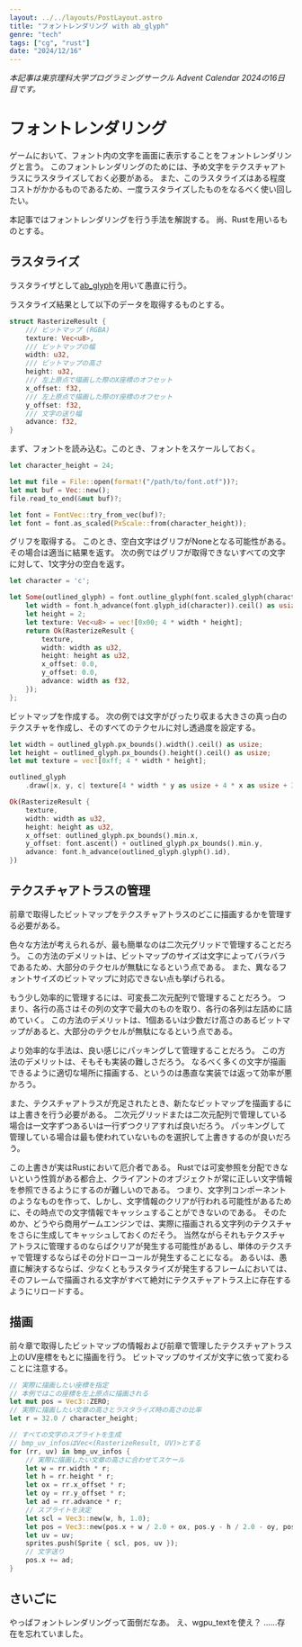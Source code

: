 ```yaml
---
layout: ../../layouts/PostLayout.astro
title: "フォントレンダリング with ab_glyph"
genre: "tech"
tags: ["cg", "rust"]
date: "2024/12/16"
---
```


_本記事は東京理科大学プログラミングサークル Advent Calendar 2024の16日目です。_

# フォントレンダリング

ゲームにおいて、フォント内の文字を画面に表示することをフォントレンダリングと言う。
このフォントレンダリングのためには、予め文字をテクスチャアトラスにラスタライズしておく必要がある。
また、このラスタライズはある程度コストがかかるものであるため、一度ラスタライズしたものをなるべく使い回したい。

本記事ではフォントレンダリングを行う手法を解説する。
尚、Rustを用いるものとする。

## ラスタライズ

ラスタライザとして[ab_glyph](https://crates.io/crates/ab_glyph)を用いて愚直に行う。

ラスタライズ結果として以下のデータを取得するものとする。

```rust
struct RasterizeResult {
    /// ビットマップ (RGBA)
    texture: Vec<u8>,
    /// ビットマップの幅
    width: u32,
    /// ビットマップの高さ
    height: u32,
    /// 左上原点で描画した際のX座標のオフセット
    x_offset: f32,
    /// 左上原点で描画した際のY座標のオフセット
    y_offset: f32,
    /// 文字の送り幅
    advance: f32,
}
```

まず、フォントを読み込む。このとき、フォントをスケールしておく。

```rust
let character_height = 24;

let mut file = File::open(format!("/path/to/font.otf"))?;
let mut buf = Vec::new();
file.read_to_end(&mut buf)?;

let font = FontVec::try_from_vec(buf)?;
let font = font.as_scaled(PxScale::from(character_height));
```

グリフを取得する。
このとき、空白文字はグリフがNoneとなる可能性がある。
その場合は適当に結果を返す。
次の例ではグリフが取得できないすべての文字に対して、1文字分の空白を返す。

```rust
let character = 'c';

let Some(outlined_glyph) = font.outline_glyph(font.scaled_glyph(character)) else {
    let width = font.h_advance(font.glyph_id(character)).ceil() as usize;
    let height = 2;
    let texture: Vec<u8> = vec![0x00; 4 * width * height];
    return Ok(RasterizeResult {
        texture,
        width: width as u32,
        height: height as u32,
        x_offset: 0.0,
        y_offset: 0.0,
        advance: width as f32,
    });
};
```

ビットマップを作成する。
次の例では文字がぴったり収まる大きさの真っ白のテクスチャを作成し、そのすべてのテクセルに対し透過度を設定する。

```rust
let width = outlined_glyph.px_bounds().width().ceil() as usize;
let height = outlined_glyph.px_bounds().height().ceil() as usize;
let mut texture = vec![0xff; 4 * width * height];

outlined_glyph
    .draw(|x, y, c| texture[4 * width * y as usize + 4 * x as usize + 3] = (c * 255.0) as u8);

Ok(RasterizeResult {
    texture,
    width: width as u32,
    height: height as u32,
    x_offset: outlined_glyph.px_bounds().min.x,
    y_offset: font.ascent() + outlined_glyph.px_bounds().min.y,
    advance: font.h_advance(outlined_glyph.glyph().id),
})
```

## テクスチャアトラスの管理

前章で取得したビットマップをテクスチャアトラスのどこに描画するかを管理する必要がある。

色々な方法が考えられるが、最も簡単なのは二次元グリッドで管理することだろう。
この方法のデメリットは、ビットマップのサイズは文字によってバラバラであるため、大部分のテクセルが無駄になるという点である。
また、異なるフォントサイズのビットマップに対応できない点も挙げられる。

もう少し効率的に管理するには、可変長二次元配列で管理することだろう。
つまり、各行の高さはその列の文字で最大のものを取り、各行の各列は左詰めに詰めていく。
この方法のデメリットは、1個あるいは少数だけ高さのあるビットマップがあると、大部分のテクセルが無駄になるという点である。

より効率的な手法は、良い感じにパッキングして管理することだろう。
この方法のデメリットは、そもそも実装の難しさだろう。
なるべく多くの文字が描画できるように適切な場所に描画する、というのは愚直な実装では返って効率が悪かろう。

また、テクスチャアトラスが充足されたとき、新たなビットマップを描画するには上書きを行う必要がある。
二次元グリッドまたは二次元配列で管理している場合は一文字ずつあるいは一行ずつクリアすれば良いだろう。
パッキングして管理している場合は最も使われていないものを選択して上書きするのが良いだろう。

この上書きが実はRustにおいて厄介者である。
Rustでは可変参照を分配できないという性質がある都合上、クライアントのオブジェクトが常に正しい文字情報を参照できるようにするのが難しいのである。
つまり、文字列コンポーネントのようなものを作って、しかし、文字情報のクリアが行われる可能性があるために、その時点での文字情報でキャッシュすることができないのである。
そのためか、どうやら商用ゲームエンジンでは、実際に描画される文字列のテクスチャをさらに生成してキャッシュしておくのだそう。
当然ながらそれもテクスチャアトラスに管理するのならばクリアが発生する可能性があるし、単体のテクスチャで管理するならばその分ドローコールが発生することになる。
あるいは、愚直に解決するならば、少なくともラスタライズが発生するフレームにおいては、そのフレームで描画される文字がすべて絶対にテクスチャアトラス上に存在するようにリロードする。

## 描画

前々章で取得したビットマップの情報および前章で管理したテクスチャアトラス上のUV座標をもとに描画を行う。
ビットマップのサイズが文字に依って変わることに注意する。

```rust
// 実際に描画したい座標を指定
// 本例ではこの座標を左上原点に描画される
let mut pos = Vec3::ZERO;
// 実際に描画したい文章の高さとラスタライズ時の高さの比率
let r = 32.0 / character_height;

// すべての文字のスプライトを生成
// bmp_uv_infosはVec<(RasterizeResult, UV)>とする
for (rr, uv) in bmp_uv_infos {
    // 実際に描画したい文章の高さに合わせてスケール
    let w = rr.width * r;
    let h = rr.height * r;
    let ox = rr.x_offset * r;
    let oy = rr.y_offset * r;
    let ad = rr.advance * r;
    // スプライトを決定
    let scl = Vec3::new(w, h, 1.0);
    let pos = Vec3::new(pos.x + w / 2.0 + ox, pos.y - h / 2.0 - oy, pos.z);
    let uv = uv;
    sprites.push(Sprite { scl, pos, uv });
    // 文字送り
    pos.x += ad;
}
```

## さいごに

やっぱフォントレンダリングって面倒だなあ。
え、wgpu_textを使え？
……存在を忘れていました。
